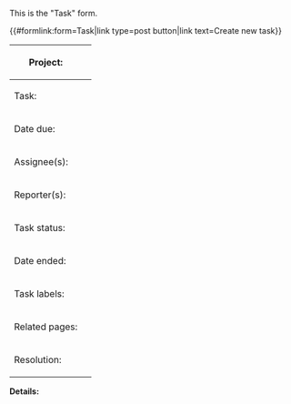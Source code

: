 <noinclude>
This is the "Task" form.

{{#formlink:form=Task|link type=post button|link text=Create new task}}
</noinclude><includeonly>
<div id="wikiPreview" style="display: none; padding-bottom: 25px; margin-bottom: 25px; border-bottom: 1px solid #AAAAAA;"></div>
{{{info|page name=<Task[Project]>/<unique number;random;6>}}}
{{{for template|Task}}}
{| class="formtable"
! Project:
| {{{field|Project|mandatory|cargo table=Projects|cargo field=_pageTitle|mapping cargo field=_pageName}}}
|-
! Task:
| {{{field|Task|mandatory}}}
|-
! Date due:
| {{{field|Date due|input type=datepicker|mandatory}}}
|-
! Assignee(s):
| {{{field|Assignees|input type=tokens|values from category=People|delimiter=;}}}
|-
! Reporter(s):
| {{{field|Reporters|input type=tokens|values from category=People|delimiter=;}}}
|-
! Task status:
| {{:Template:Status field}}
|- id="date_end"
! Date ended:
| {{{field|Date ended|input type=datepicker|default=now}}}
|-
! Task labels:
| {{{field|Labels|input type=tokens|values from category=Task labels|cargo table=Task_labels|cargo field=Label|delimiter=;}}}
|-
! Related pages:
| {{{field|Related pages|input type=tokens|delimiter=;}}}
|- id="resolution"
! Resolution:
| {{{field|Resolution|input type=textarea}}}
|}
{{{end template}}}

'''Details:'''

{{{standard input|free text|rows=10}}}
</includeonly>

